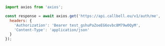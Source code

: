 ```js
import axios from 'axios';

const response = await axios.get('https://api.callbell.eu/v1/auth/me', {
  headers: {
    'Authorization': 'Bearer test_gshuPaZoeEG6ovbc8M79w0QyM',
    'Content-Type': 'application/json'
  }
});

```